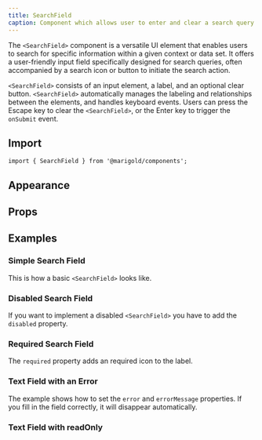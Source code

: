 ```yaml
---
title: SearchField
caption: Component which allows user to enter and clear a search query.
---
```


The `<SearchField>` component is a versatile UI element that enables users to search for specific information within a given context or data set. It offers a user-friendly input field specifically designed for search queries, often accompanied by a search icon or button to initiate the search action.

`<SearchField>` consists of an input element, a label, and an optional clear button. `<SearchField>` automatically manages the labeling and relationships between the elements, and handles keyboard events. Users can press the Escape key to clear the `<SearchField>`, or the Enter key to trigger the `onSubmit` event.

## Import

```tsx
import { SearchField } from '@marigold/components';
```

## Appearance

<AppearanceTable component={title} />

## Props

<PropsTable componentFile="SearchField.tsx" />

## Examples

### Simple Search Field

This is how a basic `<SearchField>` looks like.

<ComponentDemo file="./search-field-basic.demo.tsx" />

### Disabled Search Field

If you want to implement a disabled `<SearchField>` you have to add the `disabled` property.

<ComponentDemo file="./search-field-disabled.demo.tsx" />

### Required Search Field

The `required` property adds an required icon to the label.

<ComponentDemo file="./search-field-req.demo.tsx" />

### Text Field with an Error

The example shows how to set the `error` and `errorMessage` properties. If you fill in the field correctly, it will disappear automatically.

<ComponentDemo file="./search-field-error.demo.tsx" />

### Text Field with readOnly

<ComponentDemo file="./search-field-readoOnly.demo.tsx" />
